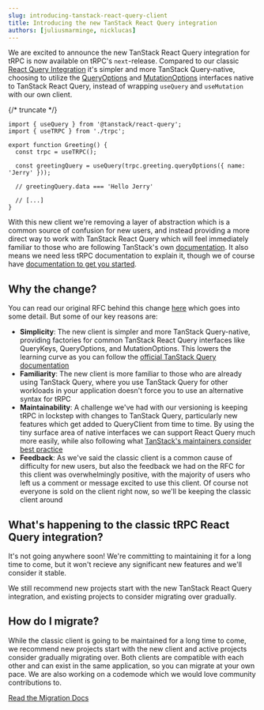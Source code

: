 ```yaml
---
slug: introducing-tanstack-react-query-client
title: Introducing the new TanStack React Query integration
authors: [juliusmarminge, nicklucas]
---
```


We are excited to announce the new TanStack React Query integration for tRPC is now available on tRPC's `next`-release. Compared to our classic [React Query Integration](/docs/client/react) it's simpler and more TanStack Query-native, choosing to utilize the [QueryOptions](https://tanstack.com/query/latest/docs/framework/react/guides/query-options) and [MutationOptions](https://tanstack.com/query/latest/docs/framework/react/guides/mutations) interfaces native to TanStack React Query, instead of wrapping `useQuery` and `useMutation` with our own client.

{/* truncate */}

```tsx title="greeting.tsx"
import { useQuery } from '@tanstack/react-query';
import { useTRPC } from './trpc';

export function Greeting() {
  const trpc = useTRPC();

  const greetingQuery = useQuery(trpc.greeting.queryOptions({ name: 'Jerry' }));

  // greetingQuery.data === 'Hello Jerry'

  // [...]
}
```

With this new client we're removing a layer of abstraction which is a common source of confusion for new users, and instead providing a more direct way to work with TanStack React Query which will feel immediately familiar to those who are following TanStack's own [documentation](https://tanstack.com/query/latest). It also means we need less tRPC documentation to explain it, though we of course have [documentation to get you started](/docs/client/tanstack-react-query/introduction).

## Why the change?

You can read our original RFC behind this change [here](https://github.com/trpc/trpc/discussions/6240) which goes into some detail. But some of our key reasons are:

- **Simplicity**: The new client is simpler and more TanStack Query-native, providing factories for common TanStack React Query interfaces like QueryKeys, QueryOptions, and MutationOptions. This lowers the learning curve as you can follow the [official TanStack Query documentation](https://tanstack.com/query/latest)
- **Familiarity**: The new client is more familiar to those who are already using TanStack Query, where you use TanStack Query for other workloads in your application doesn't force you to use an alternative syntax for tRPC
- **Maintainability**: A challenge we've had with our versioning is keeping tRPC in lockstep with changes to TanStack Query, particularly new features which get added to QueryClient from time to time. By using the tiny surface area of native interfaces we can support React Query much more easily, while also following what [TanStack's maintainers consider best practice](https://bsky.app/profile/tkdodo.eu/post/3lgizrcvjmc24)
- **Feedback**: As we've said the classic client is a common cause of difficulty for new users, but also the feedback we had on the RFC for this client was overwhelmingly positive, with the majority of users who left us a comment or message excited to use this client. Of course not everyone is sold on the client right now, so we'll be keeping the classic client around

## What's happening to the classic tRPC React Query integration?

It's not going anywhere soon! We're committing to maintaining it for a long time to come, but it won't recieve any significant new features and we'll consider it stable.

We still recommend new projects start with the new TanStack React Query integration, and existing projects to consider migrating over gradually.

## How do I migrate?

While the classic client is going to be maintained for a long time to come, we recommend new projects start with the new client and active projects consider gradually migrating over. Both clients are compatible with each other and can exist in the same application, so you can migrate at your own pace. We are also working on a codemode which we would love community contributions to.

[Read the Migration Docs](/docs/client/tanstack-react-query/migrating)

